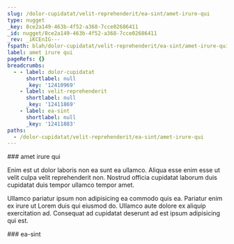 ```yaml
---
slug: /dolor-cupidatat/velit-reprehenderit/ea-sint/amet-irure-qui
type: nugget
_key: 8ce2a149-463b-4f52-a368-7cce02686411
_id: nugget/8ce2a149-463b-4f52-a368-7cce02686411
_rev: _iKCEnIG---
fspath: blah/dolor-cupidatat/velit-reprehenderit/ea-sint/amet-irure-qui.md
label: amet irure qui
pageRefs: {}
breadcrumbs:
  - - label: dolor-cupidatat
      shortlabel: null
      _key: '12410969'
    - label: velit-reprehenderit
      shortlabel: null
      _key: '12411869'
    - label: ea-sint
      shortlabel: null
      _key: '12411883'
paths:
  - /dolor-cupidatat/velit-reprehenderit/ea-sint/amet-irure-qui
---
```


<NuggetArea>
<Nugget slug="/dolor-cupidatat/velit-reprehenderit/ea-sint/amet-irure-qui" type="nugget" _key="8ce2a149-463b-4f52-a368-7cce02686411" _id="nugget/8ce2a149-463b-4f52-a368-7cce02686411" _rev="_iKCEnIG---" fspath="blah/dolor-cupidatat/velit-reprehenderit/ea-sint/amet-irure-qui.md" label="amet irure qui" paths="/dolor-cupidatat/velit-reprehenderit/ea-sint/amet-irure-qui">
<NuggetBody>
### amet irure qui

Enim est ut dolor laboris non ea sunt ea ullamco. Aliqua esse enim esse ut velit culpa velit reprehenderit non. Nostrud officia cupidatat laborum duis cupidatat duis tempor ullamco tempor amet.

Ullamco pariatur ipsum non adipisicing ea commodo quis ea. Pariatur enim ex irure ut Lorem duis qui eiusmod do. Ullamco aute dolore ex aliquip exercitation ad. Consequat ad cupidatat deserunt ad est ipsum adipisicing qui est.

</NuggetBody>
<Breadcrumbs>
<Crumbs>
<Crumb _key="12410969" label="dolor-cupidatat" /><Crumb _key="12411869" label="velit-reprehenderit" /><Crumb _key="12411883" label="ea-sint" />
</Crumbs>
</Breadcrumbs>
</Nugget>

<NuggetsInbound>
</NuggetsInbound>
<NuggetsOutbound>
</NuggetsOutbound>
</NuggetArea>
<PassagesInbound>
<Passage direction="inbound" type="passage" _key="12411883" _id="passage/12411883" _rev="_iKCEnIC--A" label="ea-sint" passage="ea-sint" fspath="blah/dolor-cupidatat/velit-reprehenderit/ea-sint" paths="/dolor-cupidatat/velit-reprehenderit/ea-sint" slug="/dolor-cupidatat/velit-reprehenderit/ea-sint">
<NuggetBody>
### ea-sint

</NuggetBody>
<Breadcrumbs>
<Crumbs>
<Crumb _key="12410969" label="dolor-cupidatat" /><Crumb _key="12411869" label="velit-reprehenderit" />
</Crumbs>
</Breadcrumbs>
</Passage>

</PassagesInbound>
<PassagesOutbound>
</PassagesOutbound>